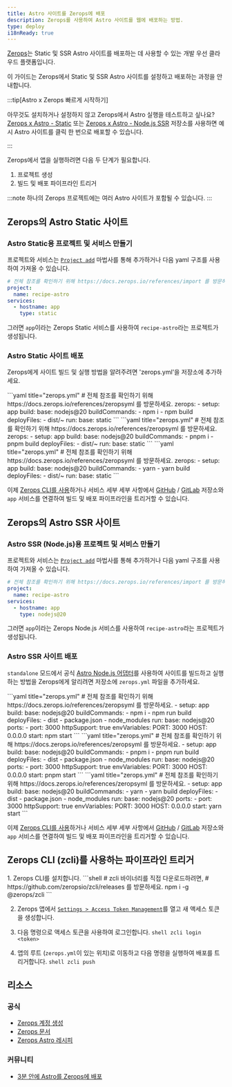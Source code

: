 ```yaml
---
title: Astro 사이트를 Zerops에 배포
description: Zerops를 사용하여 Astro 사이트를 웹에 배포하는 방법.
type: deploy
i18nReady: true
---
```


[Zerops](https://zerops.io/)는 Static 및 SSR Astro 사이트를 배포하는 데 사용할 수 있는 개발 우선 클라우드 플랫폼입니다.

이 가이드는 Zerops에서 Static 및 SSR Astro 사이트를 설정하고 배포하는 과정을 안내합니다.

:::tip[Astro x Zerops 빠르게 시작하기]

아무것도 설치하거나 설정하지 않고 Zerops에서 Astro 실행을 테스트하고 싶나요? [Zerops x Astro - Static](https://github.com/zeropsio/recipe-astro-static) 또는 [Zerops x Astro - Node.js SSR](https://github.com/zeropsio/recipe-astro-static) 저장소를 사용하면 예시 Astro 사이트를 클릭 한 번으로 배포할 수 있습니다.

:::

Zerops에서 앱을 실행하려면 다음 두 단계가 필요합니다.
1. 프로젝트 생성
2. 빌드 및 배포 파이프라인 트리거

:::note
하나의 Zerops 프로젝트에는 여러 Astro 사이트가 포함될 수 있습니다.
:::

## Zerops의 Astro Static 사이트

### Astro Static용 프로젝트 및 서비스 만들기
프로젝트와 서비스는 [`Project add`](https://app.zerops.io/dashboard/project-add) 마법사를 통해 추가하거나 다음 yaml 구조를 사용하여 가져올 수 있습니다.

```yaml
# 전체 참조를 확인하기 위해 https://docs.zerops.io/references/import 를 방문하세요.
project:
  name: recipe-astro
services:
  - hostname: app
    type: static
```

그러면 `app`이라는 Zerops Static 서비스를 사용하여 `recipe-astro`라는 프로젝트가 생성됩니다.

### Astro Static 사이트 배포

Zerops에게 사이트 빌드 및 실행 방법을 알려주려면 'zerops.yml'을 저장소에 추가하세요.

  <PackageManagerTabs>
    <Fragment slot="npm">
    ```yaml title="zerops.yml"
    # 전체 참조를 확인하기 위해 https://docs.zerops.io/references/zeropsyml 를 방문하세요.
    zerops:
      - setup: app
        build:
          base: nodejs@20
          buildCommands:
            - npm i
            - npm build
          deployFiles:
            - dist/~
        run:
          base: static
    ```
    </Fragment>
    <Fragment slot="pnpm">
    ```yaml title="zerops.yml"
    # 전체 참조를 확인하기 위해 https://docs.zerops.io/references/zeropsyml 를 방문하세요.
    zerops:
      - setup: app
        build:
          base: nodejs@20
          buildCommands:
            - pnpm i
            - pnpm build
          deployFiles:
            - dist/~
        run:
          base: static
    ```
    </Fragment>
    <Fragment slot="yarn">
    ```yaml title="zerops.yml"
    # 전체 참조를 확인하기 위해 https://docs.zerops.io/references/zeropsyml 를 방문하세요.
    zerops:
      - setup: app
        build:
          base: nodejs@20
          buildCommands:
            - yarn
            - yarn build
          deployFiles:
            - dist/~
        run:
          base: static
    ```
    </Fragment>
  </PackageManagerTabs>

이제 [Zerops CLI를 사용](#zerops-cli-zcli를-사용하는-파이프라인-트리거)하거나 서비스 세부 세부 사항에서 [GitHub](https://docs.zerops.io/references/github-integration/) / [GitLab](https://docs.zerops.io/references/gitlab-integration) 저장소와 `app` 서비스를 연결하여 빌드 및 배포 파이프라인을 트리거할 수 있습니다.

## Zerops의 Astro SSR 사이트

### Astro SSR (Node.js)용 프로젝트 및 서비스 만들기
프로젝트와 서비스는 [`Project add`](https://app.zerops.io/dashboard/project-add) 마법사를 통해 추가하거나 다음 yaml 구조를 사용하여 가져올 수 있습니다.

```yaml
# 전체 참조를 확인하기 위해 https://docs.zerops.io/references/import 를 방문하세요.
project:
  name: recipe-astro
services:
  - hostname: app
    type: nodejs@20
```

그러면 `app`이라는 Zerops Node.js 서비스를 사용하여 `recipe-astro`라는 프로젝트가 생성됩니다.

### Astro SSR 사이트 배포

`standalone` 모드에서 공식 [Astro Node.js 어댑터](/ko/guides/integrations-guide/node/)를 사용하여 사이트를 빌드하고 실행하는 방법을 Zerops에게 알리려면 저장소에 `zerops.yml` 파일을 추가하세요.

  <PackageManagerTabs>
    <Fragment slot="npm">
    ```yaml title="zerops.yml"
    # 전체 참조를 확인하기 위해 https://docs.zerops.io/references/zeropsyml 를 방문하세요.
      - setup: app
        build:
          base: nodejs@20
          buildCommands:
            - npm i
            - npm run build
          deployFiles:
            - dist
            - package.json
            - node_modules
        run:
          base: nodejs@20
          ports:
            - port: 3000
              httpSupport: true
          envVariables:
            PORT: 3000
            HOST: 0.0.0.0
          start: npm start
    ```
    </Fragment>
    <Fragment slot="pnpm">
    ```yaml title="zerops.yml"
    # 전체 참조를 확인하기 위해 https://docs.zerops.io/references/zeropsyml 를 방문하세요.
      - setup: app
        build:
          base: nodejs@20
          buildCommands:
            - pnpm i
            - pnpm run build
          deployFiles:
            - dist
            - package.json
            - node_modules
        run:
          base: nodejs@20
          ports:
            - port: 3000
              httpSupport: true
          envVariables:
            PORT: 3000
            HOST: 0.0.0.0
          start: pnpm start
    ```
    </Fragment>
    <Fragment slot="yarn">
    ```yaml title="zerops.yml"
    # 전체 참조를 확인하기 위해 https://docs.zerops.io/references/zeropsyml 를 방문하세요.
      - setup: app
        build:
          base: nodejs@20
          buildCommands:
            - yarn
            - yarn build
          deployFiles:
            - dist
            - package.json
            - node_modules
        run:
          base: nodejs@20
          ports:
            - port: 3000
              httpSupport: true
          envVariables:
            PORT: 3000
            HOST: 0.0.0.0
          start: yarn start
    ```
    </Fragment>
  </PackageManagerTabs>

이제 [Zerops CLI를 사용](#trigger-the-pipeline-using-zerops-cli-zcli)하거나 서비스 세부 세부 사항에서 [GitHub](https://docs.zerops.io/references/github-integration/) / [GitLab](https://docs.zerops.io/references/gitlab-integration) 저장소와 `app` 서비스를 연결하여 빌드 및 배포 파이프라인을 트리거할 수 있습니다.

## Zerops CLI (zcli)를 사용하는 파이프라인 트리거

<Steps>
1. Zerops CLI를 설치합니다.
		```shell
		# zcli 바이너리를 직접 다운로드하려면,
		# https://github.com/zeropsio/zcli/releases 를 방문하세요.
		npm i -g @zerops/zcli
		```

2. Zerops 앱에서 [`Settings > Access Token Management`](https://app.zerops.io/settings/token-management)를 열고 새 액세스 토큰을 생성합니다.

3. 다음 명령으로 액세스 토큰을 사용하여 로그인합니다.
		```shell
		zcli login <token>
		```

4. 앱의 루트 (`zerops.yml`이 있는 위치)로 이동하고 다음 명령을 실행하여 배포를 트리거합니다.
		```shell
		zcli push
		```
</Steps>

## 리소스
### 공식

- [Zerops 계정 생성](https://app.zerops.io/registration)
- [Zerops 문서](https://docs.zerops.io)
- [Zerops Astro 레시피](https://app.zerops.io/recipe/astro)

### 커뮤니티
- [3분 안에 Astro를 Zerops에 배포](https://medium.com/@arjunaditya/how-to-deploy-astro-to-zerops-4230816a62b4)